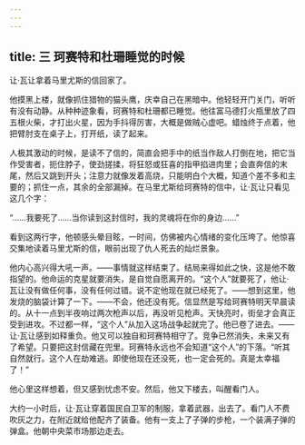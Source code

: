 ```yaml
---
---
---
```

title: 三 珂赛特和杜珊睡觉的时候
---




让·瓦让拿着马里尤斯的信回家了。

他摸黑上楼，就像抓住猎物的猫头鹰，庆幸自己在黑暗中。他轻轻开门关门，听听有没有动静。从种种迹象看，珂赛特和杜珊都已睡觉。他往富马德打火瓶里放了四五根火柴，才打出火星，因为手抖得厉害，大概是做贼心虚吧。蜡烛终于点着，他把臂肘支在桌子上，打开纸，读了起来。

人极其激动的时候，是读不了信的，简直会把手中的纸当作敌人打倒在地，把它当作受害者，扼住脖子，使劲搓揉，将狂怒或狂喜的指甲掐进肉里；会直奔信的末尾，然后又跳到开头；注意力就像发着高烧，只能明白个大概，知道个差不多和主要的；抓住一点，其余的全部漏掉。在马里尤斯给珂赛特的信中，让·瓦让只看见这几个字：

“……我要死了……当你读到这封信时，我的灵魂将在你的身边……”

看到这两行字，他顿感头晕目眩，一时间，仿佛被内心情绪的变化压垮了。他惊喜交集地读着马里尤斯的信，眼前出现了仇人死去的灿烂景象。

他内心高兴得大吼一声。——事情就这样结束了。结局来得如此之快，这是他不敢指望的。他命运的克星就要消失，是自觉自愿离开的。“这个人”就要死了，他让·瓦让没有做任何事，没有任何过错。说不定他现在就已经死了。——想到这里，他发烧的脑袋计算了一下。——不会，他还没有死。信显然是写给珂赛特明天早晨读的。从十一点到半夜响过两次枪声以后，再没听见枪声。天快亮时，街垒才会真正受到进攻。不过都一样，“这个人”从加入这场战争起就完了。他已卷了进去。——让·瓦让感到如释重负。他又可以独自和珂赛特相守了。竞争已然消失，未来又有了希望。只要把这封信藏在兜里。珂赛特永远也不会知道“这个人”的下落。“听其自然就行。这个人在劫难逃。即使他现在还没死，也一定会死的。真是太幸福了！”

他心里这样想着，但又感到忧虑不安。然后，他又下楼去，叫醒看门人。

大约一小时后，让·瓦让穿着国民自卫军的制服，拿着武器，出去了。看门人不费吹灰之力，在附近就给他配齐了装备。他有一支上了子弹的步枪，一个装满子弹的弹盒。他朝中央菜市场那边走去。